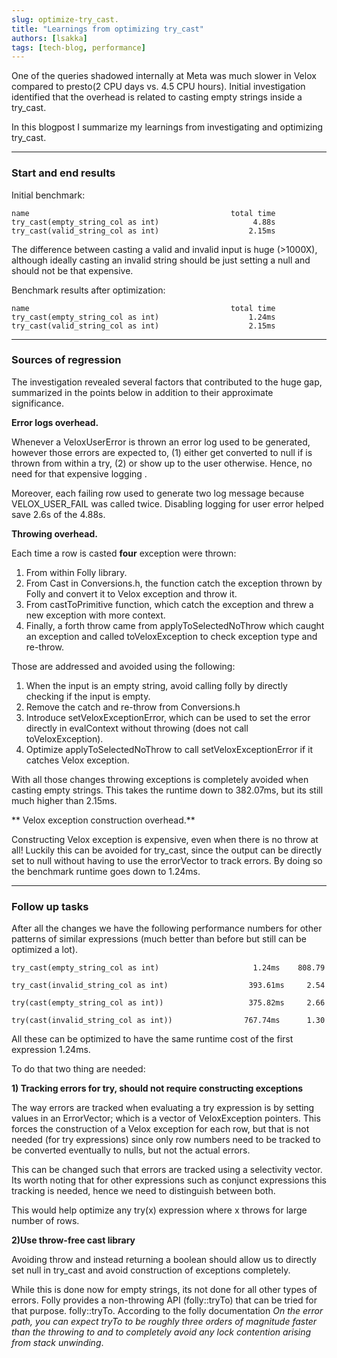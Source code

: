 ```yaml
---
slug: optimize-try_cast.
title: "Learnings from optimizing try_cast"
authors: [lsakka]
tags: [tech-blog, performance]
---
```


One of the queries shadowed internally at Meta was much slower in Velox compared to presto(2 CPU days vs. 4.5 CPU hours). Initial investigation identified that the overhead is related to casting empty strings inside a try_cast.

In this blogpost I summarize my learnings from investigating and optimizing try_cast.

--------------------------------------------------------------------------------------------

### Start and end results

Initial benchmark:
```
name                                             total time
try_cast(empty_string_col as int)                     4.88s
try_cast(valid_string_col as int)                    2.15ms
```

The difference between casting a valid and invalid input is huge (>1000X), although ideally casting an invalid string should be
just setting a null and should not be that expensive.

Benchmark results after optimization:
```
name                                             total time
try_cast(empty_string_col as int)                    1.24ms
try_cast(valid_string_col as int)                    2.15ms
```
--------------------------------------------------------------------------------------------

### Sources of regression
The investigation revealed several factors that contributed to the huge gap, summarized in the points below in addition to
their approximate significance.


**Error logs overhead.**

Whenever a VeloxUserError is thrown an error log used to be generated, however those errors are expected to, (1) either get converted to null if is
thrown from within a try, (2) or show up to the user otherwise. Hence, no need for that expensive logging .

Moreover, each failing row used to generate two log message because VELOX_USER_FAIL was called twice. Disabling logging for user error helped save 2.6s of the 4.88s.


**Throwing overhead.**

Each time a row is casted **four** exception were thrown:

1. From within Folly library.
2. From Cast in Conversions.h, the function catch the exception thrown by Folly and convert it to Velox exception and throw it.
3. From castToPrimitive function, which catch the exception and threw a new exception with more context.
4. Finally, a forth throw came from applyToSelectedNoThrow which caught an exception and called toVeloxException
to check exception type and re-throw.

Those are addressed and avoided using the following:

1. When the input is an empty string, avoid calling folly by directly checking if the input is empty.
2. Remove the catch and re-throw from Conversions.h
3. Introduce setVeloxExceptionError, which can be used to set the error directly in evalContext without throwing (does not call toVeloxException).
4. Optimize applyToSelectedNoThrow to call setVeloxExceptionError if it catches Velox exception.

With all those changes throwing exceptions is completely avoided when casting empty strings. This takes the runtime down to 382.07ms,
but its still much higher than 2.15ms.


** Velox exception construction overhead.**

Constructing Velox exception is expensive, even when there is no throw at all! Luckily this can be avoided for try_cast, since
the output can be directly set to null without having to use the errorVector to track errors. By doing so the benchmark runtime goes
down to  1.24ms.

--------------------------------------------------------------------------------------------


### Follow up tasks
After all the changes we have the following performance numbers for other patterns of similar expressions
(much better than before but still can be optimized a lot).
```
try_cast(empty_string_col as int)                     1.24ms    808.79

try_cast(invalid_string_col as int)                  393.61ms     2.54

try(cast(empty_string_col as int))                   375.82ms     2.66

try(cast(invalid_string_col as int))                767.74ms      1.30
```

All these can be optimized to have the same runtime cost of the first expression 1.24ms.

To do that two thing are needed:


**1) Tracking errors for try, should not require constructing exceptions**

The way errors are tracked when evaluating a try expression is by setting values in an  ErrorVector; which is a vector of VeloxException pointers.
This forces the construction of a Velox exception for each row,  but that is not needed (for try expressions) since only row numbers need to be
tracked to be converted eventually to nulls, but not the actual errors.

This can be changed such that errors are tracked using a selectivity vector. Its worth noting that for other expressions such as conjunct
expressions this tracking is needed, hence we need to distinguish between both.

This would help optimize any try(x) expression where x throws for large number of rows.

**2)Use throw-free cast library**

Avoiding throw and instead returning a boolean should allow us to directly set null in try_cast and avoid construction of exceptions completely.

While this is done now for empty strings, its not done for all other types of errors. Folly provides a non-throwing API (folly::tryTo) that can be tried for that purpose.
folly::tryTo. According to the folly documentation *On the error path, you can expect tryTo to be roughly three orders of magnitude faster than the throwing to and to completely avoid any lock contention arising from stack unwinding*.
